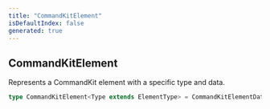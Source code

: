 ```yaml
---
title: "CommandKitElement"
isDefaultIndex: false
generated: true
---
```



<!-- This file was generated from the CommandKit source. Do not modify. Instead, re-run the "docgen" script -->


## CommandKitElement

<GenerationInfo sourceFile="packages/commandkit/src/components/common/element.ts" sourceLine="34" packageName="commandkit" />

Represents a CommandKit element with a specific type and data.

```ts title="Signature"
type CommandKitElement<Type extends ElementType> = CommandKitElementData[Type]
```
